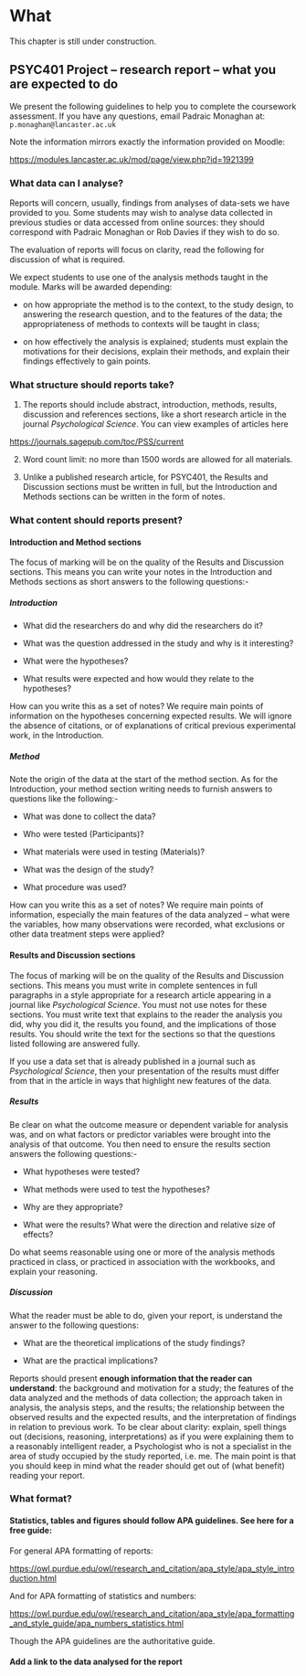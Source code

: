 # What {#sec-what}

::: callout-warning
This chapter is still under construction.
:::

## PSYC401 Project -- research report -- what you are expected to do

We present the following guidelines to help you to complete the coursework assessment. If you have any questions, email Padraic Monaghan at: `p.monaghan@lancaster.ac.uk`

Note the information mirrors exactly the information provided on Moodle:

<https://modules.lancaster.ac.uk/mod/page/view.php?id=1921399>

### What data can I analyse?

Reports will concern, usually, findings from analyses of data-sets we have provided to you. Some students may wish to analyse data collected in previous studies or data accessed from online sources: they should correspond with Padraic Monaghan or Rob Davies if they wish to do so.

The evaluation of reports will focus on clarity, read the following for discussion of what is required.

We expect students to use one of the analysis methods taught in the module. Marks will be awarded depending:

-   on how appropriate the method is to the context, to the study design, to answering the research question, and to the features of the data; the appropriateness of methods to contexts will be taught in class;

-   on how effectively the analysis is explained; students must explain the motivations for their decisions, explain their methods, and explain their findings effectively to gain points.

### What structure should reports take?

1.  The reports should include abstract, introduction, methods, results, discussion and references sections, like a short research article in the journal *Psychological Science*. You can view examples of articles here

<https://journals.sagepub.com/toc/PSS/current>

2.  Word count limit: no more than 1500 words are allowed for all materials.

3.  Unlike a published research article, for PSYC401, the Results and Discussion sections must be written in full, but the Introduction and Methods sections can be written in the form of notes.

### What content should reports present?

#### Introduction and Method sections

The focus of marking will be on the quality of the Results and Discussion sections. This means you can write your notes in the Introduction and Methods sections as short answers to the following questions:-

##### Introduction

-   What did the researchers do and why did the researchers do it?

-   What was the question addressed in the study and why is it interesting?

-   What were the hypotheses?

-   What results were expected and how would they relate to the hypotheses?

How can you write this as a set of notes? We require main points of information on the hypotheses concerning expected results. We will ignore the absence of citations, or of explanations of critical previous experimental work, in the Introduction.

##### Method

Note the origin of the data at the start of the method section. As for the Introduction, your method section writing needs to furnish answers to questions like the following:-

-   What was done to collect the data?

-   Who were tested (Participants)?

-   What materials were used in testing (Materials)?

-   What was the design of the study?

-   What procedure was used?

How can you write this as a set of notes? We require main points of information, especially the main features of the data analyzed -- what were the variables, how many observations were recorded, what exclusions or other data treatment steps were applied?

#### Results and Discussion sections

The focus of marking will be on the quality of the Results and Discussion sections. This means you must write in complete sentences in full paragraphs in a style appropriate for a research article appearing in a journal like *Psychological Science*. You must not use notes for these sections. You must write text that explains to the reader the analysis you did, why you did it, the results you found, and the implications of those results. You should write the text for the sections so that the questions listed following are answered fully.

If you use a data set that is already published in a journal such as *Psychological Science*, then your presentation of the results must differ from that in the article in ways that highlight new features of the data.

##### Results

Be clear on what the outcome measure or dependent variable for analysis was, and on what factors or predictor variables were brought into the analysis of that outcome. You then need to ensure the results section answers the following questions:-

-   What hypotheses were tested?

-   What methods were used to test the hypotheses?

-   Why are they appropriate?

-   What were the results? What were the direction and relative size of effects?

Do what seems reasonable using one or more of the analysis methods practiced in class, or practiced in association with the workbooks, and explain your reasoning.

##### Discussion

What the reader must be able to do, given your report, is understand the answer to the following questions:

-   What are the theoretical implications of the study findings?

-   What are the practical implications?

Reports should present **enough information that the reader can understand**: the background and motivation for a study; the features of the data analyzed and the methods of data collection; the approach taken in analysis, the analysis steps, and the results; the relationship between the observed results and the expected results, and the interpretation of findings in relation to previous work. To be clear about clarity: explain, spell things out (decisions, reasoning, interpretations) as if you were explaining them to a reasonably intelligent reader, a Psychologist who is not a specialist in the area of study occupied by the study reported, i.e. me. The main point is that you should keep in mind what the reader should get out of (what benefit) reading your report.

### What format?

#### Statistics, tables and figures should follow APA guidelines. See here for a free guide:

For general APA formatting of reports:

<https://owl.purdue.edu/owl/research_and_citation/apa_style/apa_style_introduction.html>

And for APA formatting of statistics and numbers:

<https://owl.purdue.edu/owl/research_and_citation/apa_style/apa_formatting_and_style_guide/apa_numbers_statistics.html>

Though the APA guidelines are the authoritative guide.

#### Add a link to the data analysed for the report
